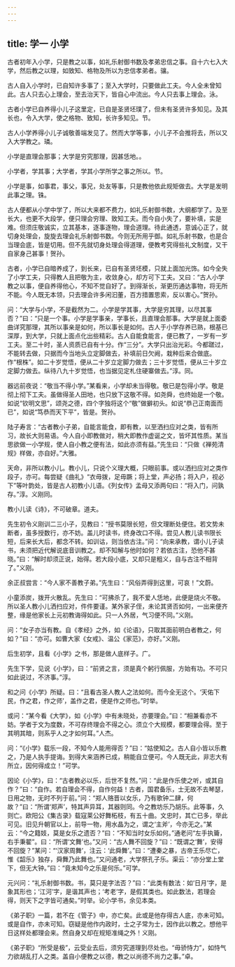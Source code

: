 ```yaml
---
---
---
```

title: 学一 小学
---







古者初年入小学，只是教之以事，如礼乐射御书数及孝弟忠信之事。自十六七入大学，然后教之以理，如致知、格物及所以为忠信孝弟者。骧。

古人自入小学时，已自知许多事了；至入大学时，只要做此工夫。今人全未曾知此。古人只去心上理会，至去治天下，皆自心中流出。今人只去事上理会。泳。

古者小学已自养得小儿子这里定，已自是圣贤坯璞了，但未有圣贤许多知见。及其长也，令入大学，使之格物、致知，长许多知见。节。

古人小学养得小儿子诚敬善端发见了。然而大学等事，小儿子不会推将去，所以又入大学教之。璘。

小学是直理会那事；大学是穷究那理，因甚恁地。。

小学者，学其事；大学者，学其小学所学之事之所以。节。

小学是事，如事君，事父，事兄，处友等事，只是教他依此规矩做去。大学是发明此事之理。铢。

古人便都从小学中学了，所以大来都不费力，如礼乐射御书数，大纲都学了。及至长大，也更不大段学，便只理会穷理、致知工夫。而今自小失了，要补填，实是难。但须庄敬诚实，立其基本，逐事逐物，理会道理。待此通透，意诚心正了，就切身处理会，旋旋去理会礼乐射御书数。今则无所用乎御。如礼乐射书数，也是合当理会底，皆是切用。但不先就切身处理会得道理，便教考究得些礼文制度，又干自家身己甚事！贺孙。

古者，小学已自暗养成了，到长来，已自有圣贤坯模，只就上面加光饰。如今全失了小学工夫，只得教人且把敬为主，收敛身心，却方可下工夫。又曰：“古人小学教之以事，便自养得他心，不知不觉自好了。到得渐长，渐更历通达事物，将无所不能。今人既无本领，只去理会许多闲汩董，百方措置思索，反以害心。”贺孙。

问：“大学与小学，不是截然为二。小学是学其事，大学是穷其理，以尽其事否？”曰：“只是一个事。小学是学事亲，学事长，且直理会那事。大学是就上面委曲详究那理，其所以事亲是如何，所以事长是如何。古人于小学存养已熟，根基已深厚，到大学，只就上面点化出些精彩。古人自能食能言，便已教了，一岁有一岁工夫。至二十时，圣人资质已自有十分。作“三分”。大学只出治光彩。今都蹉过，不能转去做，只据而今当地头立定脚做去，补填前日欠阙，栽种后来合做底。作“根株”。如二十岁觉悟，便从二十岁立定脚力做去；三十岁觉悟，便从三十岁立定脚力做去。纵待八九十岁觉悟，也当据见定札住硬寨做去。”淳。同。

器远前夜说：“敬当不得小学。”某看来，小学却未当得敬。敬已是包得小学。敬是彻上彻下工夫。虽做得圣人田地，也只放下这敬不得。如尧舜，也终始是一个敬。如说“钦明文思”，颂尧之德，四个字独将这个“敬”做擗初头。如说“恭己正南面而已”，如说“笃恭而天下平”，皆是。贺孙。

陆子寿言：“古者教小子弟，自能言能食，即有教，以至洒扫应对之类，皆有所习，故长大则易语。今人自小即教做对，稍大即教作虚诞之文，皆坏其性质。某当思欲做一小学规，使人自小教之便有法，如此亦须有益。”先生曰：“只做《禅苑清规》样做，亦自好。”大雅。

天命，非所以教小儿。教小儿，只说个义理大概，只眼前事。或以洒扫应对之类作段子，亦可。每尝疑《曲礼》“衣毋拨，足毋蹶；将上堂，声必扬；将入户，视必下”等叶韵处，皆是古人初教小儿语。《列女传》孟母又添两句曰：“将入门，问孰存。”淳。义刚同。

教小儿读《诗》，不可破章。道夫。

先生初令义刚训二三小子，见教曰：“授书莫限长短，但文理断处便住。若文势未断者，虽多授数行，亦不妨。盖儿时读书，终身改口不得。尝见人教儿读书限长短，后来长大后，都念不转。如训诂，则当依古注。”问：“向来承教，谓小儿子读书，未须把近代解说底音训教之。却不知解与他时如何？若依古注，恐他不甚晓。”曰：“解时却须正说，始得。若大段小底，又却只是粗义，自与古注不相背了。”义刚。

余正叔尝言：“今人家不善教子弟。”先生曰：“风俗弄得到这里，可哀！”文蔚。

小童添炭，拨开火散乱。先生曰：“可拂杀了，我不爱人恁地，此便是烧火不敬。所以圣人教小儿洒扫应对，件件要谨。某外家子侄，未论其贤否如何，一出来便齐整，缘是他家长上元初教诲得如此。只一人外居，气习便不同。”义刚。

问：“女子亦当有教。自《孝经》之外，如《论语》，只取其面前明白者教之，何如？”曰：“亦可。如曹大家《女戒》、温公《家范》，亦好。”义刚。

后生初学，且看《小学》之书，那是做人底样子。广。

先生下学，见说《小学》，曰：“前贤之言，须是真个躬行佩服，方始有功。不可只如此说过，不济事。”淳。

和之问《小学》所疑。曰：“且看古圣人教人之法如何。而今全无这个。‘天佑下民，作之君，作之师’，盖作之君，便是作之师也。”时举。

或问：“某今看《大学》，如《小学》中有未晓处，亦要理会。”曰：“相兼看亦不妨。学者于文为度数，不可存终理会不得之心。须立个大规模，都要理会得。至于其明其暗，则系乎人之才如何耳。”人杰。

问：“《小学》载乐一段，不知今人能用得否？”曰：“姑使知之。古人自小皆以乐教之，乃是人执手提诲。到得大来涵养已成，稍能自立便可。今人既无此，非志大有所立，因何得成立！”可学。

因论《小学》，曰：“古者教必以乐，后世不复然。”问：“此是作乐使之听，或其自作？”曰：“自作。若自理会不得，自作何益！古者，国君备乐，士无故不去琴瑟，日用之物，无时不列于前。”问：“郑人赂晋以女乐，乃有歌钟二肆，何故？”曰：“所谓‘郑声’，特其声异耳，其器则同。今之教坊乐乃胡乐。此等事，久则亡。欧阳公《集古录》载寇莱公好舞柘枝，有五十曲。文忠时，其亡已多，举此可见。旧见升朝官以上，前导一物，用水晶为之，谓之‘主斧’，今亦无之。”某云：“今之籍妓，莫是女乐之遗否？”曰：“不知当时女乐如何。”通老问“左手执籥，右手秉翟”。曰：“所谓‘文舞’也。”又问：“古人舞不回旋？”曰：“既谓之‘舞’，安得不回旋？”某问：“‘汉家周舞’，注云：‘此舜舞’。”曰：“遭秦之暴，古帝王乐尽亡，惟《韶乐》独存，舜舞乃此舞也。”又问通老，大学祭孔子乐。渠云：“亦分堂上堂下，但无大钟。”曰：“竟未知今之乐是何乐。”可学。

元兴问：“礼乐射御书数。书，莫只是字法否？”曰：“此类有数法：如‘日月’字，是象其形也；‘江河’字，是谐其声也；‘考老’字，是假其类也。如此数法，若理会得，则天下之字皆可通矣。”时举。论小学书，余见本类。

《弟子职》一篇，若不在《管子》中，亦亡矣。此或是他存得古人底，亦未可知。或是自作，亦未可知。窃疑是他作内政时，士之子常为士，因作此以教之。想他平日这样处都理会来。然自身又却在规矩准绳之外！义刚。

《弟子职》“所受是极”，云受业去后，须穷究道理到尽处也。“毋骄恃力”，如恃气力欲胡乱打人之类。盖自小便教之以德，教之以尚德不尚力之事。”卓。